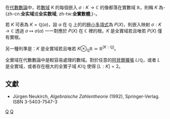 {{NoteTA
|G1 = Math
}}
在[[代數數論|代數數論]]中，若[[數域|數域]] <math>K</math> 的每個嵌入 <math>\sigma: K \to \mathbb{C}</math> 的像都落在實數域 <math>\mathbb{R}</math>，則稱 <math>K</math> 為-{zh-cn:'''全实域'''或'''全实数域'''; zh-tw:'''全實數體''';}-。

若 <math>K</math> 可表為 <math>K=\mathbb{Q}(\alpha)</math>，設 <math>\alpha</math> 在 <math>\mathbb{Q}</math> 上的的[[極小多項式|極小多項式]]為 <math>P(X)</math>，則嵌入映射 <math>\sigma: K \to \mathbb{C}</math> 透過 <math>\sigma \mapsto \sigma(\alpha)</math> 一一對應於 <math>P(X)</math> 在 <math>\mathbb{C}</math> 裡的根。<math>K</math> 是全實域若且唯若 <math>P(X)</math> 僅有實根。

另一種判準是：<math>K</math> 是全實域若且唯若 <math>K \otimes_\mathbb{Q} \mathbb{R} \simeq \mathbb{R}^{[K:\mathbb{Q}]}</math>。

全實域在代數數論中是較容易處理的數域。對於任意的[[阿貝爾擴張|阿貝爾擴張]] <math>L/\mathbb{Q}</math>，或者 <math>L</math> 是全實域，或者存在極大的全實子域 <math>K/\mathbb{Q}</math> 使得 <math>[L:K]=2</math>。

==文獻==
* Jürgen Neukirch, ''Algebraische Zahlentheorie'' (1992), Springer-Verlag. ISBN 3-5403-7547-3

[[Category:域論|Q]]
[[Category:代數數論|Q]]